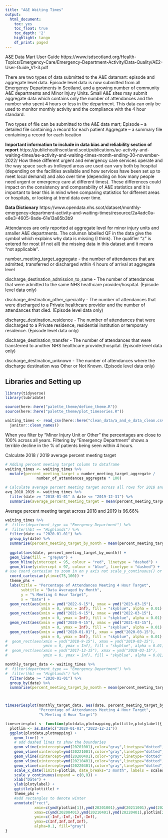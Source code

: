 ```yaml
---
title: "A&E Waiting Times"
output:
  html_document:
    toc: yes
    toc_float: true
    toc_depth: '2'
    highlight: tango
    df_print: paged
---
```


A&E Data Mart User Guide
https://www.isdscotland.org/Health-Topics/Emergency-Care/Emergency-Department-Activity/Data-Quality/AE2-User-Guide_V1-3.pdf

There are two types of data submitted to the A&E datamart: episode and aggregate level
data. Episode level data is now submitted from all Emergency Departments in Scotland,
and a growing number of community A&E departments and Minor Injury Units. Small A&E
sites may submit aggregate data which contains only the number of attendances and the
number who spent 4 hours or less in the department. This data can only be used to
monitor monthly activity and the compliance with the 4 hour standard. 

Two types of file can be submitted to the A&E data mart;
Episode – a detailed file containing a record for each patient
Aggregate – a summary file containing a record for each location

**Important information to include in data bias and reliability section of report**
https://publichealthscotland.scot/publications/ae-activity-and-waiting-times/ae-activity-and-waiting-times-month-ending-30-november-2022/
How these different urgent and emergency care services operate and the way space such as trolleyed areas are used can vary both by hospital (depending on the facilities available and how services have been set up to meet local demand) and also over time (depending on how many people need urgent or emergency care at different times). These differences could impact on the consistency and comparability of A&E statistics and it is important to bear this in mind when comparing statistics for different areas or hospitals, or looking at trend data over time.

**Data Dictionary**
https://www.opendata.nhs.scot/dataset/monthly-emergency-department-activity-and-waiting-times/resource/2a4adc0a-e8e3-4605-9ade-61e13a85b3b9

Attendances are only reported at aggregate level for minor injury units and smaller A&E departments. 
The columsn labelled QF in the data give the symbol which explains why data is missing (I think). The qualifier "z" is entered for most (if not all) the missing data in this dataset and it means "not applicable".

number_meeting_target_aggregate - the number of attendances that are admitted, transferred or discharged wthin 4 hours of arrival at aggregate level

discharge_destination_admission_to_same - The number of attendances that were admitted to the same NHS heathcare provider/hospital. (Episode level data only)

discharge_destination_other_speciality - The number of attendances that were discharged to a Private healthcare provider and the number of attendances that died. (Episode level data only)

discharge_destination_residence - 	The number of attendances that were discharged to a Private residence, residential institution or temporary residence. (Episode level data only)

discharge_destination_transfer - The number of attendances that were transferred to another NHS healthcare provider/hospital. (Episode level data only)

discharge_destination_unknown - The number of attendances where the discharge destination was Other or Not Known. (Episode level data only)

## Libraries and Setting up
```r
library(tidyverse)
library(lubridate)
```

```r
source(here::here("palette_theme/define_theme.R"))
source(here::here("palette_theme/plot_timeseries.R"))

```

```r
waiting_times <- read_csv(here::here("clean_data/a_and_e_data_clean.csv")) %>% 
  janitor::clean_names()
```


When you filter by "Minor Injury Unit or Other" the percentages are close to 100% across all years. Filtering by "Emergency Department" shows a terrible decline in the % of patients being seen within 4 hours. 




Calculate 2018 / 2019 average percent meeting target
```r
# Adding percent meeting target column to dataframe
waiting_times <- waiting_times %>% 
  mutate(percent_meeting_target = number_meeting_target_aggregate / 
              number_of_attendances_aggregate * 100)  

# Calculate average percent meeting target across all rows for 2018 and 2019
avg_2018_2019 <- waiting_times %>%  
  filter(date >= "2018-01-01" & date <= "2019-12-31") %>% 
  summarise(average_percent_meeting_target = mean(percent_meeting_target))
```

Average percent meeting target across 2018 and 2019 is 96.66%

```r
waiting_times %>% 
#  filter(department_type == "Emergency Department") %>% 
#  filter(hbt == "Highlands") %>% 
  filter(date >= "2020-01-01") %>% 
  group_by(date) %>% 
  summarise(percent_meeting_target_by_month = mean(percent_meeting_target)) %>% 
  
  ggplot(aes(date, percent_meeting_target_by_month)) +
  geom_line(fill = "grey60") +
  geom_hline(yintercept = 95, colour = "red", linetype = "dashed") + 
  geom_hline(yintercept = 97, colour = "blue", linetype = "dashed") +
# use coord_cartesian to zoom in on y axis not scale_y_continuous() or ylim()
  coord_cartesian(ylim=c(75,100)) +
  theme_phs +
  labs(title = "Percentage of Attendances Meeting 4 Hour Target",
       subtitle = "Data Averaged by Month",
       y = "% Meeting 4 Hour Target",
       x = "Date") +
  geom_rect(aes(xmin = ymd("2022-9-15"), xmax = ymd("2023-03-15"), 
                ymin = 0, ymax = Inf), fill = "skyblue", alpha = 0.01) +
  geom_rect(aes(xmin = ymd("2021-9-15"), xmax = ymd("2022-03-15"), 
                ymin = 0, ymax = Inf), fill = "skyblue", alpha = 0.01) +
  geom_rect(aes(xmin = ymd("2020-9-15"), xmax = ymd("2021-03-15"), 
                ymin = 0, ymax = Inf), fill = "skyblue", alpha = 0.01) +
  geom_rect(aes(xmin = ymd("2020-01-01"), xmax = ymd("2020-03-15"), 
                ymin = 0, ymax = Inf), fill = "skyblue", alpha = 0.01) 
#  geom_rect(aes(xmin = ymd("2018-9-15"), xmax = ymd("2019-03-15"), 
#                ymin = 0, ymax = Inf), fill = "skyblue", alpha = 0.01) +
#  geom_rect(aes(xmin = ymd("2017-12-15"), xmax = ymd("2018-03-15"), 
#                ymin = 0, ymax = Inf), fill = "skyblue", alpha = 0.01)


```

```r
monthly_target_data <- waiting_times %>% 
#  filter(department_type == "Emergency Department") %>% 
#  filter(hbt == "Highlands") %>% 
  filter(date >= "2020-01-01") %>% 
  group_by(date) %>% 
  summarise(percent_meeting_target_by_month = mean(percent_meeting_target))



timeseriesplot(monthly_target_data, aes(date, percent_meeting_target_by_month),
               "Percentage of Attendances Meeting 4 Hour Target", 
               "% Meeting 4 Hour Target")


```


```r
timeseriesplot <- function(plotdata,plotmapping,plottitle,plotylabel){
  plotlim <- as.Date(c("2020-01-01","2022-12-31")) 
  ggplot(plotdata,plotmapping) +
    geom_line() +    
    # add dashed lines to show the boundaries 
    geom_vline(xintercept=ymd(20201001),color="gray",linetype="dotted", linewidth = 0.5) +                                   geom_vline(xintercept=ymd(20211001),color="gray",linetype="dotted", linewidth = 0.5) + 
    geom_vline(xintercept=ymd(20221001),color="gray",linetype="dotted", linewidth = 0.5) + 
    geom_vline(xintercept=ymd(20200401),color="gray",linetype="dotted", linewidth = 0.5) + 
    geom_vline(xintercept=ymd(20210401),color="gray",linetype="dotted", linewidth = 0.5) + 
    geom_vline(xintercept=ymd(20220401),color="gray",linetype="dotted", linewidth = 0.5) +
    scale_x_date(limits=plotlim, date_breaks="3 month", labels = scales::label_date_short(), expand = c(0,0)) +
    scale_y_continuous(expand = c(0,0)) +
    xlab("Date") +   
    ylab(plotylabel) +
    ggtitle(plottitle) +  
    theme_phs +
    #add rectangles to denote winter
    annotate("rect", 
             xmin=c(ymd(plotlim[1]),ymd(20201001),ymd(20211001),ymd(20221001)),
             xmax=c(ymd(20200401),ymd(20210401),ymd(20220401),plotlim[2]), 
             ymin=c(-Inf,-Inf,-Inf,-Inf), 
             ymax=c(Inf,Inf,Inf,Inf), 
             alpha=0.1, fill="gray")
}

```










